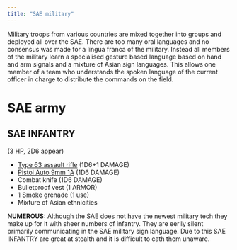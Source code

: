 ```yaml
---
title: "SAE military"
---
```


Military troops from various countries are mixed together into groups and deployed all over the SAE.
There are too many oral languages and no consensus was made for a lingua franca of the military.
Instead all members of the military learn a specialised gesture based language based on hand and arm signals and a mixture of Asian sign languages.
This allows one member of a team who understands the spoken language of the current officer in charge to distribute the commands on the field.

# SAE army

## SAE INFANTRY {#sae_infantry}

(3 HP, 2D6 appear)

- [Type 63 assault rifle](https://en.wikipedia.org/wiki/Type_63_assault_rifle) (1D6+1 DAMAGE)
- [Pistol Auto 9mm 1A](https://en.wikipedia.org/wiki/Pistol_Auto_9mm_1A) (1D6 DAMAGE)
- Combat knife (1D6 DAMAGE)
- Bulletproof vest (1 ARMOR)
- 1 Smoke grenade (1 use)
- Mixture of Asian ethnicities

__NUMEROUS:__ Although the SAE does not have the newest military tech they make up for it with sheer numbers of infantry.
They are eerily silent primarily communicating in the SAE military sign language.
Due to this SAE INFANTRY are great at stealth and it is difficult to cath them unaware.
